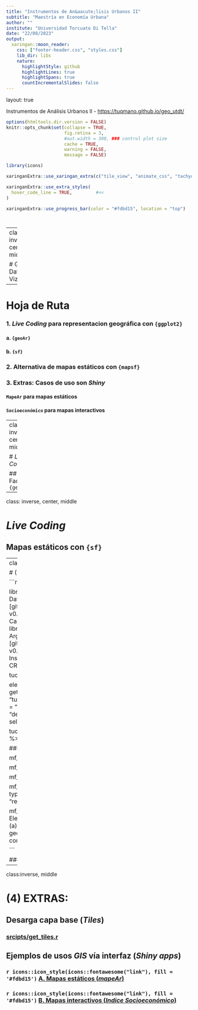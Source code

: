 ```yaml
---
title: "Instrumentos de An&aacute;lisis Urbanos II"
subtitle: "Maestría en Economía Urbana"
author: ""
institute: "Universidad Torcuato Di Tella"
date: "22/08/2023"
output:
  xaringan::moon_reader:
    css: ["footer-header.css", "styles.css"]
    lib_dir: libs
    nature:
      highlightStyle: github
      highlightLines: true
      highlightSpans: true
      countIncrementalSlides: false
---
```


layout: true
  
  
<div class="my-footer"><span>Instrumentos de Análisis Urbanos II - <a href="https://tuqmano.github.io/geo_utdt/">https://tuqmano.github.io/geo_utdt/</a></span></div> 


```r
options(htmltools.dir.version = FALSE)
knitr::opts_chunk$set(collapse = TRUE,
                      fig.retina = 3,
                      #out.width = 300, ### control plot size
                      cache = TRUE,
                      warning = FALSE,
                      message = FALSE)

library(icons)
```


```r
xaringanExtra::use_xaringan_extra(c("tile_view", "animate_css", "tachyons", "extra_styles", "scribble", "editable", "broadcast", "webcam"))


```

```r
xaringanExtra::use_extra_styles(
  hover_code_line = TRUE,         #<<
)

xaringanExtra::use_progress_bar(color = "#fdbd15", location = "top")




```

---
class: inverse, center, middle

# GEO Data Viz I


---

# Hoja de Ruta

### 1. _Live Coding_ para representacion geográfica con `{ggplot2}`

#### a. `{geoAr}`
 
#### b. `{sf}`

### 2. Alternativa de mapas estáticos con `{mapsf}`

### 3. Extras: Casos de uso son _Shiny_

#### `MapeAr` para mapas estáticos 

#### `Socioeconómico` para mapas interactivos



---
class: inverse, center, middle

# _Live Coding_

## Facetado `{geoAr}` 


---

class: inverse, center, middle

# _Live Coding_

## Mapas estáticos con `{sf} `


---
class:inverse

# (2) `{mapsf}`

```r

### mapsf


library(geoAr) # Argentina's Spatial Data Toolbox, [github::politicaargentina/geoAr] v0.0.1.0
library(mapsf) # Thematic Cartography, CRAN v0.2.0
library(electorAr) # Toolbox for Argentina's Electoral Data, [github::PoliticaArgentina/electorAr] v0.0.1.0
library(tidyverse) # Easily Install and Load the 'Tidyverse', CRAN v1.3.0

tuc <- get_geo("TUCUMAN")


electores <- get_election_data(district = "tucuman", 
                               category = "dip", 
                               round = "gral", 
                               year = 2017,
                               level = "departamento") %>% 
  select(electores) %>% 
  distinct()


tuc2 <- tuc %>% 
  add_geo_codes() %>% 
  left_join(electores)

### MAPSF


mf_init(tuc2, theme = "iceberg")

mf_shadow(tuc2, add = T)

mf_map(tuc2, add = T)

mf_map(tuc2, 
       var = "electores", 
       type = "prop", 
       inche = 0.25, 
       col = "red", 
       leg_title = "Electores")

mf_layout(title = "TUCUMAN - Elección 2017", credits = "DATOS: (a) electorales con {electorAr}\n
          (b) geometrías con {geoAr} \n 
          (c) mapa con {mapsf}")

```


### [scripts/mapsf.r](https://github.com/TuQmano/geo_utdt2021/blob/master/sesiones/scripts/mapsf.R) 



---

class:inverse, middle

# (4) EXTRAS: 

## Desarga capa base (_Tiles_)

### [srcipts/get_tiles.r](https://github.com/TuQmano/geo_utdt2021/blob/master/sesiones/scripts/get_tiles.R)

## Ejemplos de usos _GIS_ vía interfaz (_Shiny apps_)

### `r icons::icon_style(icons::fontawesome("link"), fill = '#fdbd15')` [A. Mapas estáticos (_mapeAr_)](https://tableros.yvera.tur.ar/mapeAr) 


### `r icons::icon_style(icons::fontawesome("link"), fill = '#fdbd15')` [B. Mapas interactivos (_Indice Socioeconómico_)](http://socioeconomico.mentacomunicacion.com.ar/)

